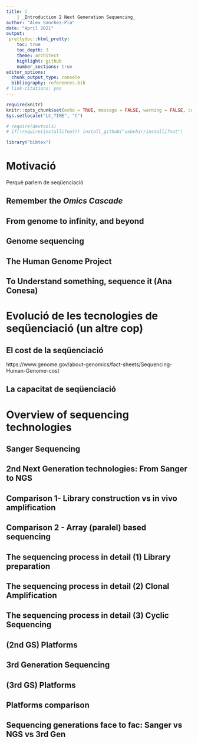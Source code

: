 ---
title: |
    | _Introduction 2 Next Generation Sequencing_
author: "Alex Sanchez-Pla"
date: "April 2021"
output:
 prettydoc::html_pretty:
    toc: true
    toc_depth: 3
    theme: architect
    highlight: github
    number_sections: true
editor_options: 
  chunk_output_type: console
  bibliography: references.bib
# link-citations: yes
---

```{r setup, include=FALSE}
require(knitr)
knitr::opts_chunk$set(echo = TRUE, message = FALSE, warning = FALSE, comment = NA, prompt = TRUE, tidy = FALSE, fig.width = 7, fig.height = 7, fig_caption = TRUE,cache=FALSE)
Sys.setlocale("LC_TIME", "C")
```

```{r packages, include=FALSE}
# require(devtools)
# if(!require(installifnot)) install_github("uebvhir/installifnot")

library("bibtex")
```

# Motivació

Perquè parlem de seqüenciació

## Remember the _Omics Cascade_

## From genome to infinity, and beyond

## Genome sequencing

## The Human Genome Project

## To Understand something, sequence it (Ana Conesa)

# Evolució de les tecnologies de seqüenciació (un altre cop)

## El cost de la seqüenciació

https://www.genome.gov/about-genomics/fact-sheets/Sequencing-Human-Genome-cost

## La capacitat de seqüenciació

# Overview of sequencing technologies

## Sanger Sequencing

## 2nd Next Generation technologies: From Sanger to NGS

## Comparison 1- Library construction vs in vivo amplification

## Comparison 2 - Array (paralel) based sequencing

## The sequencing process in detail (1) Library preparation

## The sequencing process in detail (2) Clonal Amplification

## The sequencing process in detail (3) Cyclic Sequencing

## (2nd GS) Platforms

## 3rd Generation Sequencing

## (3rd GS) Platforms

## Platforms comparison

## Sequencing generations face to fac: Sanger vs NGS vs 3rd Gen



